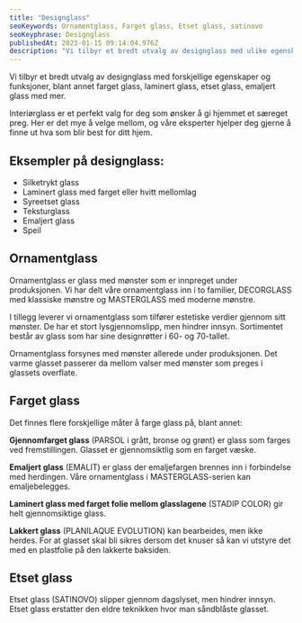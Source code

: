 ```yaml
---
title: "Designglass"
seoKeywords: Ornamentglass, Farget glass, Etset glass, satinovo
seoKeyphrase: Designglass
publishedAt: 2023-01-15 09:14:04.976Z
description: "Vi tilbyr et bredt utvalg av designglass med ulike egenskaper og funksjoner. Bla. farget glass, laminert glass, etset glass, emaljert glass med mer."
---
```


Vi tilbyr et bredt utvalg av designglass med forskjellige egenskaper og funksjoner, blant annet farget glass, laminert glass, etset glass, emaljert glass med mer.

Interiørglass er et perfekt valg for deg som ønsker å gi hjemmet et særeget preg. Her er det mye å velge mellom, og våre eksperter hjelper deg gjerne å finne ut hva som blir best for ditt hjem.

## Eksempler på designglass:

- Silketrykt glass
- Laminert glass med farget eller hvitt mellomlag
- Syreetset glass
- Teksturglass
- Emaljert glass
- Speil

## Ornamentglass

Ornamentglass er glass med mønster som er innpreget under produksjonen. Vi har delt våre ornamentglass inn i to familier, DECORGLASS med klassiske mønstre og MASTERGLASS med moderne mønstre.

I tillegg leverer vi ornamentglass som tilfører estetiske verdier gjennom sitt mønster. De har et stort lysgjennomslipp, men hindrer innsyn. Sortimentet består av glass som har sine designrøtter i 60- og 70-tallet.

Ornamentglass forsynes med mønster allerede under produksjonen. Det varme glasset passerer da mellom valser med mønster som preges i glassets overflate.

## Farget glass

Det finnes flere forskjellige måter å farge glass på, blant annet:

**Gjennomfarget glass** (PARSOL i grått, bronse og grønt) er glass som farges ved fremstillingen. Glasset er gjennomsiktlig som en farget væske.

**Emaljert glass** (EMALIT) er glass der emaljefargen brennes inn i forbindelse med herdingen. Våre ornamentglass i MASTERGLASS-serien kan emaljebelegges.

**Laminert glass med farget folie mellom glasslagene** (STADIP COLOR) gir helt gjennomsiktige glass.

**Lakkert glass** (PLANILAQUE EVOLUTION) kan bearbeides, men ikke herdes. For at glasset skal bli sikres dersom det knuser så kan vi utstyre det med en plastfolie på den lakkerte baksiden.

## Etset glass

Etset glass (SATINOVO) slipper gjennom dagslyset, men hindrer innsyn. Etset glass erstatter den eldre teknikken hvor man såndblåste glasset.
